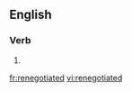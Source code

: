 ==English==

===Verb===
{{head|en}}

# {{en-past of|renegotiate}}

[[fr:renegotiated]]
[[vi:renegotiated]]